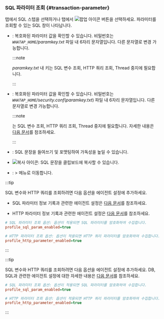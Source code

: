 ### SQL 파라미터 조회 {#transaction-parameter}

<Cmdname sid="TTL06126" className="uitext" /> 탭에서 SQL 스텝을 선택하거나 <Cmdname sid="TTL06127" className="uitext" /> 탭에서 ![팝업 아이콘](/img/ic-popup.svg) 버튼을 선택하세요. 파라미터를 조회할 수 있는 <UI>SQL</UI> 창이 나타납니다.

<ImgLang img='sql-parameter-query.png' desc='SQL' />

<Xclude product='java'>

* <Cmdname sid="BTN06764" className="uitext" />: 복호화된 파라미터 값을 확인할 수 있습니다. 비밀번호는 *`WHATAP_HOME`/paramkey.txt* 파일 내 6자리 문자열입니다. 다른 문자열로 변경 가능합니다.

  :::note

  *paramkey.txt* 내 키는 SQL 변수 조회, HTTP 쿼리 조회, Thread 중지에 필요합니다.

  :::

</Xclude>

<InDoc product='java'>

* <Cmdname sid="BTN06764" className="uitext" />: 복호화된 파라미터 값을 확인할 수 있습니다. 비밀번호는 *`WHATAP_HOME`/security.conf*(*paramkey.txt*) 파일 내 6자리 문자열입니다. 다른 문자열로 변경 가능합니다.

  :::note

  <Cmdname sid="BTN06764" className="uitext" />는 SQL 변수 조회, HTTP 쿼리 조회, Thread 중지에 필요합니다. 자세한 내용은 [다음 문서](install-agent#security)를 참조하세요.

  :::

</InDoc>

* <Cmdname sid="format" className="uitext" />: SQL 문장을 들여쓰기 및 포맷팅하여 가독성을 높일 수 있습니다.

* ![복사 아이콘](/img/ico-copy.svg): SQL 문장을 클립보드에 복사할 수 있습니다.

* <Cmdname sid="statistics" className="uitext" />: <Cmdname sid="side_statistics" className="uitext" /> &gt; <Cmdname sid="side_statSql" className="uitext" /> 메뉴로 이동합니다.

<Xclude product='kubernetes'>

:::tip

SQL 변수와 HTTP 쿼리를 조회하려면 다음 옵션을 에이전트 설정에 추가하세요.

* SQL 파라미터 정보 기록과 관련한 에이전트 설정은 [다음 문서](agent-dbsql#profile-sql-param)를 참조하세요.

* HTTP 파라미터 정보 기록과 관련한 에이전트 설정은 [다음 문서](agent-transaction#profile_http_parameter)를 참조하세요.

```ini title='whatap.conf'
# SQL 파라미터 조회 옵션: 옵션이 적용되면 SQL 파라미터를 암호화하여 수집합니다.
profile_sql_param_enabled=true 

# HTTP 파라미터 조회 옵션: 옵션이 적용되면 HTTP 쿼리 파라미터를 암호화하여 수집합니다.
profile_http_parameter_enabled=true 
```

:::

</Xclude>

<InDoc product='kubernetes'>

:::tip

SQL 변수와 HTTP 쿼리를 조회하려면 다음 옵션을 에이전트 설정에 추가하세요. DB, SQL과 관련한 에이전트 설정에 대한 자세한 내용은 [다음 문서](../java/agent-dbsql)를 참조하세요.

```ini title='whatap.conf'
# SQL 파라미터 조회 옵션: 옵션이 적용되면 SQL 파라미터를 암호화하여 수집합니다.
profile_sql_param_enabled=true 

# HTTP 파라미터 조회 옵션: 옵션이 적용되면 HTTP 쿼리 파라미터를 암호화하여 수집합니다.
profile_http_parameter_enabled=true 
```
:::

</InDoc>